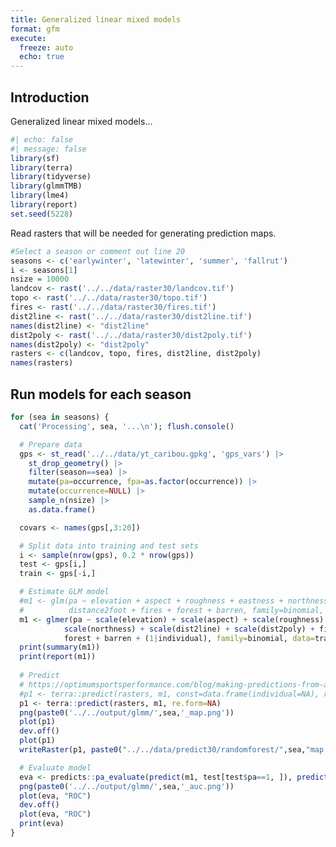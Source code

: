 ```yaml
---
title: Generalized linear mixed models
format: gfm
execute:
  freeze: auto
  echo: true
---
```


## Introduction

Generalized linear mixed models...

```r
#| echo: false
#| message: false
library(sf)
library(terra)
library(tidyverse)
library(glmmTMB)
library(lme4)
library(report)
set.seed(5228)
```

Read rasters that will be needed for generating prediction maps.

```r
#Select a season or comment out line 20
seasons <- c('earlywinter', 'latewinter', 'summer', 'fallrut')
i <- seasons[1]
nsize = 10000
landcov <- rast('../../data/raster30/landcov.tif')
topo <- rast('../../data/raster30/topo.tif')
fires <- rast('../../data/raster30/fires.tif')
dist2line <- rast('../../data/raster30/dist2line.tif')
names(dist2line) <- "dist2line"
dist2poly <- rast('../../data/raster30/dist2poly.tif')
names(dist2poly) <- "dist2poly"
rasters <- c(landcov, topo, fires, dist2line, dist2poly)
names(rasters)
```

## Run models for each season

```r
for (sea in seasons) {
  cat('Processing', sea, '...\n'); flush.console()

  # Prepare data
  gps <- st_read('../../data/yt_caribou.gpkg', 'gps_vars') |>
    st_drop_geometry() |>
    filter(season==sea) |>
    mutate(pa=occurrence, fpa=as.factor(occurrence)) |>
    mutate(occurrence=NULL) |>
    sample_n(nsize) |>
    as.data.frame()

  covars <- names(gps[,3:20])

  # Split data into training and test sets
  i <- sample(nrow(gps), 0.2 * nrow(gps))
  test <- gps[i,]
  train <- gps[-i,]

  # Estimate GLM model
  #m1 <- glm(pa ~ elevation + aspect + roughness + eastness + northness + footprint500m +
  #          distance2foot + fires + forest + barren, family=binomial, data=train)
  m1 <- glmer(pa ~ scale(elevation) + scale(aspect) + scale(roughness) + scale(eastness) +
            scale(northness) + scale(dist2line) + scale(dist2poly) + fires +
            forest + barren + (1|individual), family=binomial, data=train)
  print(summary(m1))
  print(report(m1))
  
  # Predict
  # https://optimumsportsperformance.com/blog/making-predictions-from-a-mixed-model-using-r/
  #p1 <- terra::predict(rasters, m1, const=data.frame(individual=NA), re.form=NA)
  p1 <- terra::predict(rasters, m1, re.form=NA)
  png(paste0('../../output/glmm/',sea,'_map.png'))
  plot(p1)
  dev.off()
  plot(p1)
  writeRaster(p1, paste0("../../data/predict30/randomforest/",sea,"map.tif"), overwrite=TRUE)

  # Evaluate model
  eva <- predicts::pa_evaluate(predict(m1, test[test$pa==1, ]), predict(m1, test[test$pa==0, ]))
  png(paste0('../../output/glmm/',sea,'_auc.png'))
  plot(eva, "ROC")
  dev.off()
  plot(eva, "ROC")
  print(eva)
}
```
